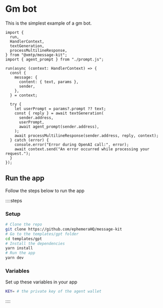 # Gm bot

This is the simplest example of a gm bot.

```tsx [index.ts]
import {
  run,
  HandlerContext,
  textGeneration,
  processMultilineResponse,
} from "@xmtp/message-kit";
import { agent_prompt } from "./prompt.js";

run(async (context: HandlerContext) => {
  const {
    message: {
      content: { text, params },
      sender,
    },
  } = context;

  try {
    let userPrompt = params?.prompt ?? text;
    const { reply } = await textGeneration(
      sender.address,
      userPrompt,
      await agent_prompt(sender.address),
    );
    await processMultilineResponse(sender.address, reply, context);
  } catch (error) {
    console.error("Error during OpenAI call:", error);
    await context.send("An error occurred while processing your request.");
  }
});
```

## Run the app

Follow the steps below to run the app

::::steps

### Setup

```bash [cmd]
# Clone the repo
git clone https://github.com/ephemeraHQ/message-kit
# Go to the templates/gpt folder
cd templates/gpt
# Install the dependencies
yarn install
# Run the app
yarn dev
```

### Variables

Set up these variables in your app

```bash [cmd]
KEY= # the private key of the agent wallet
```

::::
